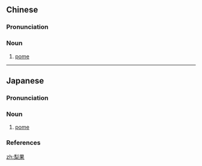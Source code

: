 ==Chinese==
{{zh-forms}}

===Pronunciation===
{{zh-pron
|m=líguǒ
|cat=n
}}

===Noun===
{{zh-noun}}

# [[pome]]

----

==Japanese==
{{ja-kanjitab|り|か|yomi=o}}

===Pronunciation===
{{ja-pron|yomi=o|りか|acc=1|acc_ref=DJR}}

===Noun===
{{ja-noun|りか|hhira=りくわ}}

# [[pome]]

===References===
<references/>

[[zh:梨果]]
